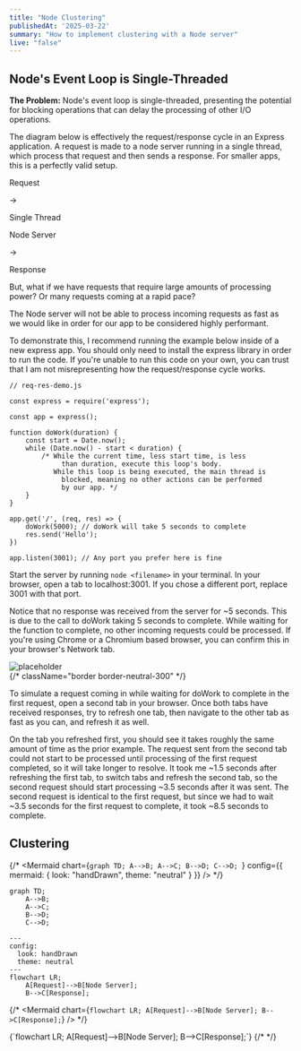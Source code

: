 ```yaml
---
title: "Node Clustering"
publishedAt: '2025-03-22'
summary: "How to implement clustering with a Node server"
live: "false"
---
```



## Node's Event Loop is Single-Threaded

**The Problem:** Node's event loop is single-threaded, presenting the potential for blocking operations 
that can delay the processing of other I/O operations.

The diagram below is effectively the request/response cycle in an Express application. A request is made to a node server 
running in a single thread, which process that request and then sends a response. For smaller apps, this is a 
perfectly valid setup. 

<div className="mx-auto w-full flex justify-center items-center gap-x-1 relative bg-neutral-50 rounded-sm pt-8 pb-3 px-4">

<section className="p-4 flex justify-center items-center border border-neutral-200">
    <span>Request</span>
</section>

<span className="text-2xl">&#8594;</span>

<span className="absolute top-1 left-1/2 -translate-x-1/2 font-medium">Single Thread</span>
<section className="flex flex-col items-center">
<div className="flex justify-center items-center p-4 border border-neutral-300">
    <div className="p-4 flex justify-center items-center border border-neutral-200">
        <span className="font-medium">Node Server</span>
    </div>
</div>
</section>

<span className="text-2xl">&#8594;</span>

<section className="p-4 flex justify-center items-center border border-neutral-200">
    <span>Response</span>
</section>

</div>

But, what if we have requests that require large amounts of processing power? Or many requests coming at a rapid pace?

The Node server will not be able to process incoming requests as fast as we would like in order for our app to be considered 
highly performant.  

To demonstrate this, I recommend running the example below inside of a new express app. You should only need to install the express library in order to run the code. If you're unable to run this code 
on your own, you can trust that I am not misrepresenting how the request/response cycle works.

```
// req-res-demo.js 

const express = require('express');

const app = express();

function doWork(duration) {
    const start = Date.now();
    while (Date.now() - start < duration) {
        /* While the current time, less start time, is less 
             than duration, execute this loop's body.
           While this loop is being executed, the main thread is 
             blocked, meaning no other actions can be performed
             by our app. */
    }
}

app.get('/', (req, res) => {
    doWork(5000); // doWork will take 5 seconds to complete
    res.send('Hello');
})

app.listen(3001); // Any port you prefer here is fine
```

Start the server by running <code>node \<filename\></code> in your terminal. In your browser, 
open a tab to <span className="font-medium">localhost:3001</span>. 
If you chose a different port, replace 3001 with that port. 

Notice that no response was received from the server for ~5 seconds. 
This is due to the call to doWork taking 5 seconds to complete. 
While waiting for the function to complete, no other incoming requests could be processed. 
If you're using Chrome or a Chromium based browser, you can confirm this in your browser's Network tab.

<div className="relative w-full h-80">
<Image 
    fill
    alt="placeholder" 
    src="/evt-loop-blocked1.png"
/>
</div>
    {/* className="border border-neutral-300" */}


To simulate a request coming in while waiting for doWork to complete in the first request, open a second tab 
in your browser. Once both tabs have received responses, try to refresh one tab, then navigate to the other tab 
as fast as you can, and refresh it as well. 

On the tab you refreshed first, you should see it takes roughly the same amount of time as the prior example. 
The request sent from the second tab could not start to be processed until processing of the first request completed, 
so it will take longer to resolve.  It took me ~1.5 seconds after refreshing the first tab, to switch tabs and refresh 
the second tab, so the second request should start processing ~3.5 seconds after it was sent. The second request is 
identical to the first request, but since we had to wait ~3.5 seconds for the first request to complete, it took 
~8.5 seconds to complete.

## Clustering

{/* <Mermaid chart={`graph TD;
    A-->B;
    A-->C;
    B-->D;
    C-->D;
`} 
config={{ mermaid: { look: "handDrawn", theme: "neutral" } }}
/> */}

```mermaid
graph TD;
    A-->B;
    A-->C;
    B-->D;
    C-->D;
```

```mermaid
---
config:
  look: handDrawn
  theme: neutral
---
flowchart LR;
    A[Request]-->B[Node Server];
    B-->C[Response];
```

{/* <Mermaid chart={`flowchart LR;
    A[Request]-->B[Node Server];
    B-->C[Response];`} /> */}

<Mermaid className="bg-orange-500 mx-auto" theme="forest">
{`flowchart LR;
    A[Request]-->B[Node Server];
    B-->C[Response];`}
</Mermaid>
{/* <Diagram /> */}